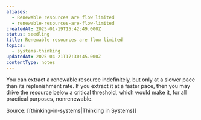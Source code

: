```yaml
---
aliases:
  - Renewable resources are flow limited
  - renewable-resources-are-flow-limited
createdAt: 2025-01-19T15:42:49.000Z
status: seedling
title: Renewable resources are flow limited
topics:
  - systems-thinking
updatedAt: 2025-04-21T17:30:45.000Z
contentType: notes
---
```

You can extract a renewable resource indefinitely, but only at a slower pace than its replenishment rate. If you extract it at a faster pace, then you may drive the resource below a critical threshold, which would make it, for all practical purposes, nonrenewable.

Source: [[thinking-in-systems|Thinking in Systems]]
